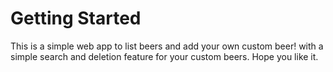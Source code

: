 # Getting Started

This is a simple web app to list beers and add your own custom beer! with a simple search and deletion feature for your custom beers. Hope you like it.